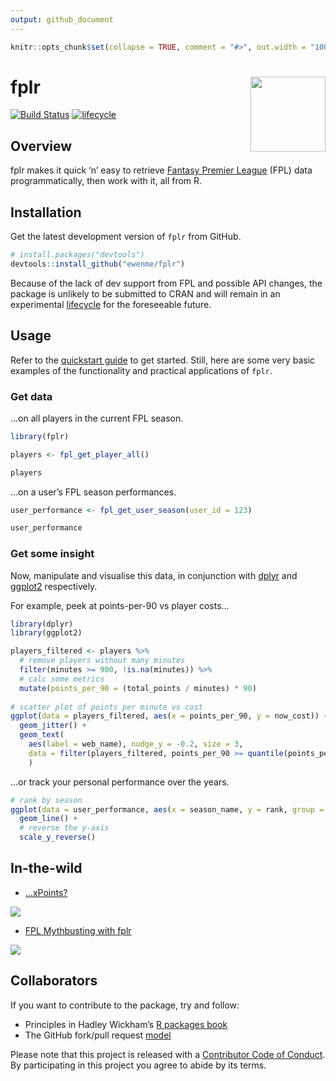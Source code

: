 ```yaml
---
output: github_document
---
```


```r
knitr::opts_chunk$set(collapse = TRUE, comment = "#>", out.width = "100%")
```

# fplr <img src="man/figures/logo.png" alt="" width="120" align="right" />

[![Build Status](https://travis-ci.org/ewenme/fplr.png)](https://travis-ci.org/ewenme/fplr) 
[![lifecycle](https://img.shields.io/badge/lifecycle-experimental-orange.svg)](https://www.tidyverse.org/lifecycle/#experimental)

## Overview

fplr makes it quick 'n' easy to retrieve [Fantasy Premier League](https://fantasy.premierleague.com) (FPL) data programmatically, then work with it, all from R. 

## Installation

Get the latest development version of `fplr` from GitHub.

```r
# install.packages("devtools")
devtools::install_github("ewenme/fplr")
```

Because of the lack of dev support from FPL and possible API changes, the package is unlikely to be submitted to CRAN and will remain in an experimental [lifecycle](https://www.tidyverse.org/lifecycle/) for the foreseeable future.

## Usage

Refer to the [quickstart guide](https://ewenme.github.io/fplr/articles/fplr-quickstart.html) to get started. 
Still, here are some very basic examples of the functionality and practical applications of `fplr`.

### Get data

...on all players in the current FPL season.

```r
library(fplr)

players <- fpl_get_player_all()

players
```

...on a user's FPL season performances.

```r
user_performance <- fpl_get_user_season(user_id = 123)

user_performance
```

### Get some insight

Now, manipulate and visualise this data, in conjunction with [dplyr](https://dplyr.tidyverse.org/) and [ggplot2](https://ggplot2.tidyverse.org/) respectively.

For example, peek at points-per-90 vs player costs...

```r
library(dplyr)
library(ggplot2)

players_filtered <- players %>% 
  # remove players without many minutes
  filter(minutes >= 900, !is.na(minutes)) %>% 
  # calc some metrics
  mutate(points_per_90 = (total_points / minutes) * 90)
  
# scatter plot of points per minute vs cost
ggplot(data = players_filtered, aes(x = points_per_90, y = now_cost)) +
  geom_jitter() +
  geom_text(
    aes(label = web_name), nudge_y = -0.2, size = 3,
    data = filter(players_filtered, points_per_90 >= quantile(points_per_90, 0.95) | now_cost >= quantile(now_cost, 0.95))
    )
```

...or track your personal performance over the years.

```r
# rank by season
ggplot(data = user_performance, aes(x = season_name, y = rank, group = 1)) +
  geom_line() +
  # reverse the y-axis
  scale_y_reverse()
```

## In-the-wild

- [...xPoints?](https://ewen.io/2019/03/08/xpoints/)

![](https://github.com/rbind/ewenme/raw/master/static/blog/2019-03-08-xPoints_files/figure-html/value-calc-1.png)

- [FPL Mythbusting with fplr](https://ewen.io/2017/06/25/fpl-mythbusting-with-fplr/)

![](https://github.com/rbind/ewenme/raw/master/static/blog/2017-06-25-fpl-mythbusting-with-fplr_files/figure-html/bandwagons-1.png)

## Collaborators

If you want to contribute to the package, try and follow:

- Principles in Hadley Wickham's [R packages book](https://r-pkgs.org/)
- The GitHub fork/pull request [model](https://guides.github.com/introduction/flow/)

Please note that this project is released with a [Contributor Code of Conduct](CODE_OF_CONDUCT.md). By participating in this project you agree to abide by its terms.
